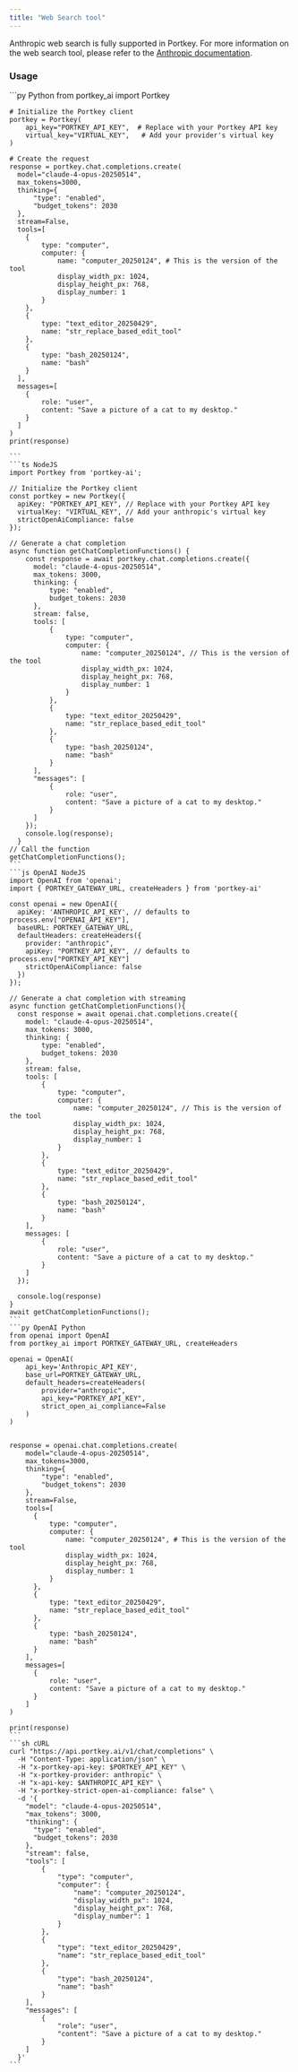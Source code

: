 ```yaml
---
title: "Web Search tool"
---
```


Anthropic web search is fully supported in Portkey.
For more information on the web search tool, please refer to the [Anthropic documentation](https://docs.anthropic.com/en/docs/agents-and-tools/tool-use/web-search-tool).


### Usage
<CodeGroup>
    ```py Python
    from portkey_ai import Portkey

    # Initialize the Portkey client
    portkey = Portkey(
        api_key="PORTKEY_API_KEY",  # Replace with your Portkey API key
        virtual_key="VIRTUAL_KEY",   # Add your provider's virtual key
    )

    # Create the request
    response = portkey.chat.completions.create(
      model="claude-4-opus-20250514",
      max_tokens=3000,
      thinking={
          "type": "enabled",
          "budget_tokens": 2030
      },
      stream=False,
      tools=[
        {
            type: "computer",
            computer: {
                name: "computer_20250124", # This is the version of the tool
                display_width_px: 1024,
                display_height_px: 768,
                display_number: 1
            }
        },
        {
            type: "text_editor_20250429",
            name: "str_replace_based_edit_tool"
        },
        {
            type: "bash_20250124",
            name: "bash"
        }
      ],
      messages=[
        {
            role: "user",
            content: "Save a picture of a cat to my desktop."
        }
      ]
    )
    print(response)

    ```
    ```ts NodeJS
    import Portkey from 'portkey-ai';

    // Initialize the Portkey client
    const portkey = new Portkey({
      apiKey: "PORTKEY_API_KEY", // Replace with your Portkey API key
      virtualKey: "VIRTUAL_KEY", // Add your anthropic's virtual key
      strictOpenAiCompliance: false
    });

    // Generate a chat completion
    async function getChatCompletionFunctions() {
        const response = await portkey.chat.completions.create({
          model: "claude-4-opus-20250514",
          max_tokens: 3000,
          thinking: {
              type: "enabled",
              budget_tokens: 2030
          },
          stream: false,
          tools: [
              {
                  type: "computer",
                  computer: {
                      name: "computer_20250124", // This is the version of the tool
                      display_width_px: 1024,
                      display_height_px: 768,
                      display_number: 1
                  }
              },
              {
                  type: "text_editor_20250429",
                  name: "str_replace_based_edit_tool"
              },
              {
                  type: "bash_20250124",
                  name: "bash"
              }
          ],
          "messages": [
              {
                  role: "user",
                  content: "Save a picture of a cat to my desktop."
              }
          ]
        });
        console.log(response);
      }
    // Call the function
    getChatCompletionFunctions();
    ```
    ```js OpenAI NodeJS
    import OpenAI from 'openai';
    import { PORTKEY_GATEWAY_URL, createHeaders } from 'portkey-ai'

    const openai = new OpenAI({
      apiKey: 'ANTHROPIC_API_KEY', // defaults to process.env["OPENAI_API_KEY"],
      baseURL: PORTKEY_GATEWAY_URL,
      defaultHeaders: createHeaders({
        provider: "anthropic",
        apiKey: "PORTKEY_API_KEY", // defaults to process.env["PORTKEY_API_KEY"]
        strictOpenAiCompliance: false
      })
    });

    // Generate a chat completion with streaming
    async function getChatCompletionFunctions(){
      const response = await openai.chat.completions.create({
        model: "claude-4-opus-20250514",
        max_tokens: 3000,
        thinking: {
            type: "enabled",
            budget_tokens: 2030
        },
        stream: false,
        tools: [
            {
                type: "computer",
                computer: {
                    name: "computer_20250124", // This is the version of the tool
                    display_width_px: 1024,
                    display_height_px: 768,
                    display_number: 1
                }
            },
            {
                type: "text_editor_20250429",
                name: "str_replace_based_edit_tool"
            },
            {
                type: "bash_20250124",
                name: "bash"
            }
        ],
        messages: [
            {
                role: "user",
                content: "Save a picture of a cat to my desktop."
            }
        ]
      });

      console.log(response)
    }
    await getChatCompletionFunctions();
    ```
    ```py OpenAI Python
    from openai import OpenAI
    from portkey_ai import PORTKEY_GATEWAY_URL, createHeaders

    openai = OpenAI(
        api_key='Anthropic_API_KEY',
        base_url=PORTKEY_GATEWAY_URL,
        default_headers=createHeaders(
            provider="anthropic",
            api_key="PORTKEY_API_KEY",
            strict_open_ai_compliance=False
        )
    )


    response = openai.chat.completions.create(
        model="claude-4-opus-20250514",
        max_tokens=3000,
        thinking={
            "type": "enabled",
            "budget_tokens": 2030
        },
        stream=False,
        tools=[
          {
              type: "computer",
              computer: {
                  name: "computer_20250124", # This is the version of the tool
                  display_width_px: 1024,
                  display_height_px: 768,
                  display_number: 1
              }
          },
          {
              type: "text_editor_20250429",
              name: "str_replace_based_edit_tool"
          },
          {
              type: "bash_20250124",
              name: "bash"
          }
        ],
        messages=[
          {
              role: "user",
              content: "Save a picture of a cat to my desktop."
          }
        ]
    )

    print(response)
    ```
    ```sh cURL
    curl "https://api.portkey.ai/v1/chat/completions" \
      -H "Content-Type: application/json" \
      -H "x-portkey-api-key: $PORTKEY_API_KEY" \
      -H "x-portkey-provider: anthropic" \
      -H "x-api-key: $ANTHROPIC_API_KEY" \
      -H "x-portkey-strict-open-ai-compliance: false" \
      -d '{
        "model": "claude-4-opus-20250514",
        "max_tokens": 3000,
        "thinking": {
          "type": "enabled",
          "budget_tokens": 2030
        },
        "stream": false,
        "tools": [
            {
                "type": "computer",
                "computer": {
                    "name": "computer_20250124",
                    "display_width_px": 1024,
                    "display_height_px": 768,
                    "display_number": 1
                }
            },
            {
                "type": "text_editor_20250429",
                "name": "str_replace_based_edit_tool"
            },
            {
                "type": "bash_20250124",
                "name": "bash"
            }
        ],
        "messages": [
            {
                "role": "user",
                "content": "Save a picture of a cat to my desktop."
            }
        ]
      }'
    ```
</CodeGroup>
